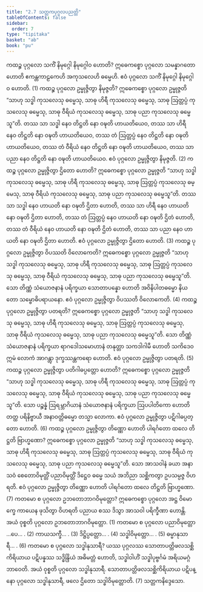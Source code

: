 ```yaml
---
title: "2.7 သတ္တကပုဂ္ဂလပညတ္တိ"
tableOfContents: false
sidebar:
  order: 7
type: "tipitaka"
basket: "ab"
book: "pu"
---
```



<DynamicBreadcrumb />

<Division number="203" book="pu" e="ch" v="31" p="181">

<Paragraph number="519" book="pu">
ကထဉ္စ ပုဂ္ဂလော သကိံ နိမုဂ္ဂေါ နိမုဂ္ဂေါဝ ဟောတိ? ဣဓေကစ္စော ပုဂ္ဂလော သမန္နာဂတော ဟောတိ ဧကန္တကာဠကေဟိ အကုသလေဟိ ဓမ္မေဟိ. ဧဝံ ပုဂ္ဂလော သကိံ နိမုဂ္ဂေါ နိမုဂ္ဂေါဝ ဟောတိ. (1)
</Paragraph>

<Paragraph number="520" book="pu">
ကထဉ္စ ပုဂ္ဂလော ဥမ္မုဇ္ဇိတွာ နိမုဇ္ဇတိ? ဣဓေကစ္စော ပုဂ္ဂလော ဥမ္မုဇ္ဇတိ “သာဟု သဒ္ဓါ ကုသလေသု ဓမ္မေသု, သာဓု ဟိရီ ကုသလေသု ဓမ္မေသု, သာဓု ဩတ္တပ္ပံ ကုသလေသု ဓမ္မေသု, သာဓု ဝီရိယံ ကုသလေသု ဓမ္မေသု, သာဓု ပညာ ကုသလေသု ဓမ္မေသူ”တိ. တဿ သာ သဒ္ဓါ နေဝ တိဋ္ဌတိ နော ဝဍ္ဎတိ ဟာယတိယေဝ, တဿ သာ ဟိရီ နေဝ တိဋ္ဌတိ နော ဝဍ္ဎတိ ဟာယတိယေဝ, တဿ တံ ဩတ္တပ္ပံ နေဝ တိဋ္ဌတိ နော ဝဍ္ဎတိ ဟာယတိယေဝ, တဿ တံ ဝီရိယံ နေဝ တိဋ္ဌတိ နော ဝဍ္ဎတိ ဟာယတိယေဝ, တဿ သာ ပညာ နေဝ တိဋ္ဌတိ နော ဝဍ္ဎတိ ဟာယတိယေဝ. ဧဝံ ပုဂ္ဂလော ဥမ္မုဇ္ဇိတွာ နိမုဇ္ဇတိ. (2)
</Paragraph>

<Paragraph number="521" book="pu">
ကထဉ္စ ပုဂ္ဂလော ဥမ္မုဇ္ဇိတွာ ဌိတော ဟောတိ? ဣဓေကစ္စော ပုဂ္ဂလော ဥမ္မုဇ္ဇတိ “သာဟု သဒ္ဓါ ကုသလေသု ဓမ္မေသု, သာဓု ဟိရီ ကုသလေသု ဓမ္မေသု, သာဓု ဩတ္တပ္ပံ ကုသလေသု ဓမ္မေသု, သာဓု ဝီရိယံ ကုသလေသု ဓမ္မေသု, သာဓု ပညာ ကုသလေသု ဓမ္မေသူ”တိ. တဿ သာ သဒ္ဓါ နေဝ ဟာယတိ နော ဝဍ္ဎတိ ဌိတာ ဟောတိ, တဿ သာ ဟိရီ နေဝ ဟာယတိ နော ဝဍ္ဎတိ ဌိတာ ဟောတိ, တဿ တံ ဩတ္တပ္ပံ နေဝ ဟာယတိ နော ဝဍ္ဎတိ ဌိတံ ဟောတိ, တဿ တံ ဝီရိယံ နေဝ ဟာယတိ နော ဝဍ္ဎတိ ဌိတံ ဟောတိ, တဿ သာ ပညာ နေဝ ဟာယတိ နော ဝဍ္ဎတိ ဌိတာ ဟောတိ. ဧဝံ ပုဂ္ဂလော ဥမ္မုဇ္ဇိတွာ ဌိတော ဟောတိ. (3)
</Paragraph>

<Paragraph number="522" book="pu">
ကထဉ္စ ပုဂ္ဂလော ဥမ္မုဇ္ဇိတွာ ဝိပဿတိ ဝိလောကေတိ? ဣဓေကစ္စော ပုဂ္ဂလော ဥမ္မုဇ္ဇတိ “သာဟု သဒ္ဓါ ကုသလေသု ဓမ္မေသု, သာဓု ဟိရီ ကုသလေသု ဓမ္မေသု, သာဓု ဩတ္တပ္ပံ ကုသလေသု ဓမ္မေသု, သာဓု ဝီရိယံ ကုသလေသု ဓမ္မေသု, သာဓု ပညာ ကုသလေသု ဓမ္မေသူ”တိ. သော တိဏ္ဏံ သံယောဇနာနံ ပရိက္ခယာ သောတာပန္နော ဟောတိ အဝိနိပါတဓမ္မော နိယတော သမ္ဗောဓိပရာယနော. ဧဝံ ပုဂ္ဂလော ဥမ္မုဇ္ဇိတွာ ဝိပဿတိ ဝိလောကေတိ. (4)
</Paragraph>

<Paragraph number="523" book="pu">
ကထဉ္စ ပုဂ္ဂလော ဥမ္မုဇ္ဇိတွာ ပတရတိ? ဣဓေကစ္စော ပုဂ္ဂလော ဥမ္မုဇ္ဇတိ “သာဟု သဒ္ဓါ ကုသလေသု ဓမ္မေသု, သာဓု ဟိရီ ကုသလေသု ဓမ္မေသု, သာဓု ဩတ္တပ္ပံ ကုသလေသု ဓမ္မေသု, သာဓု ဝီရိယံ ကုသလေသု ဓမ္မေသု, သာဓု ပညာ ကုသလေသု ဓမ္မေသူ”တိ. သော တိဏ္ဏံ သံယောဇနာနံ ပရိက္ခယာ ရာဂဒေါသမောဟာနံ တနုတ္တာ သကဒါဂါမီ ဟောတိ သကိဒေဝ ဣမံ လောကံ အာဂန္တွာ ဒုက္ခဿန္တကရော ဟောတိ. ဧဝံ ပုဂ္ဂလော ဥမ္မုဇ္ဇိတွာ ပတရတိ. (5)
</Paragraph>

<Paragraph number="524" book="pu">
ကထဉ္စ ပုဂ္ဂလော ဥမ္မုဇ္ဇိတွာ ပတိဂါဓပ္ပတ္တော ဟောတိ? ဣဓေကစ္စော ပုဂ္ဂလော ဥမ္မုဇ္ဇတိ “သာဟု သဒ္ဓါ ကုသလေသု ဓမ္မေသု, သာဓု ဟိရီ ကုသလေသု ဓမ္မေသု, သာဓု ဩတ္တပ္ပံ ကုသလေသု ဓမ္မေသု, သာဓု ဝီရိယံ ကုသလေသု ဓမ္မေသု, သာဓု ပညာ ကုသလေသု ဓမ္မေသူ”တိ. သော ပဉ္စန္နံ ဩရမ္ဘာဂိယာနံ သံယောဇနာနံ ပရိက္ခယာ ဩပပါတိကော ဟောတိ တတ္ထ ပရိနိဗ္ဗာယီ အနာဝတ္တိဓမ္မော တသ္မာ လောကာ. ဧဝံ ပုဂ္ဂလော ဥမ္မုဇ္ဇိတွာ ပဋိဂါဓပ္ပတ္တော ဟောတိ. (6)
</Paragraph>

<Paragraph number="525" book="pu">
ကထဉ္စ ပုဂ္ဂလော ဥမ္မုဇ္ဇိတွာ တိဏ္ဏော ဟောတိ ပါရင်္ဂတော ထလေ တိဋ္ဌတိ ဗြာဟ္မဏော? ဣဓေကစ္စော ပုဂ္ဂလော ဥမ္မုဇ္ဇတိ “သာဟု သဒ္ဓါ ကုသလေသု ဓမ္မေသု, သာဓု ဟိရီ ကုသလေသု ဓမ္မေသု, သာဓု ဩတ္တပ္ပံ ကုသလေသု ဓမ္မေသု, သာဓု ဝီရိယံ ကုသလေသု ဓမ္မေသု, သာဓု ပညာ ကုသလေသု ဓမ္မေသူ”တိ. သော အာသဝါနံ ခယာ အနာသဝံ စေတောဝိမုတ္တိံ ပညာဝိမုတ္တိံ ဒိဋ္ဌေဝ ဓမ္မေ သယံ အဘိညာ သစ္ဆိကတွာ ဥပသမ္ပဇ္ဇ ဝိဟရတိ. ဧဝံ ပုဂ္ဂလော ဥမ္မုဇ္ဇိတွာ တိဏ္ဏော ဟောတိ ပါရင်္ဂတော ထလေ တိဋ္ဌတိ ဗြာဟ္မဏော. (7)
</Paragraph>

</Division>
<Division number="204" book="pu" e="ch" v="31" p="183">

<Paragraph number="526" book="pu">
ကတမော စ ပုဂ္ဂလော ဥဘတောဘာဂဝိမုတ္တော? ဣဓေကစ္စော ပုဂ္ဂလော အဋ္ဌ ဝိမောက္ခေ ကာယေန ဖုသိတွာ ဝိဟရတိ ပညာယ စဿ ဒိသွာ အာသဝါ ပရိက္ခီဏာ ဟောန္တိ. အယံ ဝုစ္စတိ ပုဂ္ဂလော ဥဘတောဘာဂဝိမုတ္တော. (1)
</Paragraph>

</Division>
<Division number="205" book="pu" e="ch" v="31" p="183">

<Paragraph number="527" book="pu">
ကတမော စ ပုဂ္ဂလော ပညာဝိမုတ္တော …ပေ… . (2)
</Paragraph>

<Paragraph number="528" book="pu">
ကာယသက္ခီ… . (3)
</Paragraph>

<Paragraph number="529" book="pu">
ဒိဋ္ဌိပ္ပတ္တော… . (4)
</Paragraph>

<Paragraph number="530" book="pu">
သဒ္ဓါဝိမုတ္တော… . (5)
</Paragraph>

<Paragraph number="531" book="pu">
ဓမ္မာနုသာရီ… . (6)
</Paragraph>

</Division>
<Division number="206" book="pu" e="ch" v="31" p="183">

<Paragraph number="532" book="pu">
ကတမော စ ပုဂ္ဂလော သဒ္ဓါနုသာရီ? ယဿ ပုဂ္ဂလဿ သောတာပတ္တိဖလသစ္ဆိကိရိယာယ ပဋိပန္နဿ သဒ္ဓိန္ဒြိယံ အဓိမတ္တံ ဟောတိ, သဒ္ဓါဝါဟိံ သဒ္ဓါပုဗ္ဗင်္ဂမံ အရိယမဂ္ဂံ ဘာဝေတိ. အယံ ဝုစ္စတိ ပုဂ္ဂလော သဒ္ဓါနုသာရီ. သောတာပတ္တိဖလသစ္ဆိကိရိယာယ ပဋိပန္နော ပုဂ္ဂလော သဒ္ဓါနုသာရီ, ဖလေ ဌိတော သဒ္ဓါဝိမုတ္တောတိ. (7)

</Paragraph>
</Division>

<Paragraph number="533" type="center" book="pu">
သတ္တကနိဒ္ဒေသော.
</Paragraph>